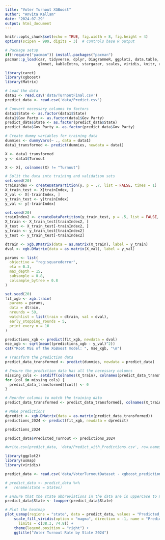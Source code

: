 ```yaml
---
title: "Voter Turnout XGBoost"
author: "Anvita Kallam"
date: "2024-07-29"
output: html_document
---
```


```r
knitr::opts_chunk$set(echo = TRUE, fig.width = 8, fig.height = 4)
options(scipen = 999, digits = 3)  # controls base R output

# Package setup
if(!require("pacman")) install.packages("pacman")
pacman::p_load(car, tidyverse, dplyr, DiagrammeR, ggplot2, data.table, lubridate, 
               glmnet, kableExtra, stargazer, scales, viridis, knitr, readr, xgboost, Matrix, usmap)

```


```r
library(caret)
library(xgboost)
library(Matrix)

# Load the data
data1 <- read.csv('data/TurnoutFinal.csv')
predict_data <- read.csv('data/Predict.csv')

# Convert necessary columns to factors
data1$State <- as.factor(data1$State)
data1$Gov_Party <- as.factor(data1$Gov_Party)
predict_data$State <- as.factor(predict_data$State)
predict_data$Gov_Party <- as.factor(predict_data$Gov_Party)

# Create dummy variables for training data
dummies <- dummyVars(~ ., data = data1)
data1_transformed <- predict(dummies, newdata = data1)

X <- data1_transformed
y <- data1$Turnout

X <- X[, colnames(X) != "Turnout"]

# Split the data into training and validation sets
set.seed(20)
trainIndex <- createDataPartition(y, p = .7, list = FALSE, times = 1)
X_train_test <- X[trainIndex, ]
X_val <- X[-trainIndex, ]
y_train_test <- y[trainIndex]
y_val <- y[-trainIndex]

set.seed(20)
trainIndex2 <- createDataPartition(y_train_test, p = .5, list = FALSE, times = 1)
X_train <- X_train_test[trainIndex2, ]
X_test <- X_train_test[-trainIndex2, ]
y_train <- y_train_test[trainIndex2]
y_test <- y_train_test[-trainIndex2]

```

```r
dtrain <- xgb.DMatrix(data = as.matrix(X_train), label = y_train)
dval <- xgb.DMatrix(data = as.matrix(X_val), label = y_val)

params <- list(
  objective = "reg:squarederror", 
  eta = 0.3,                       
  max_depth = 15,             
  subsample = 0.8,          
  colsample_bytree = 0.8
)

set.seed(20)
fit_xgb <- xgb.train(
  params = params,
  data = dtrain,
  nrounds = 50, 
  watchlist = list(train = dtrain, val = dval),
  early_stopping_rounds = 5,      
  print_every_n = 10              
)

predictions_xgb <- predict(fit_xgb, newdata = dval)
mse_xgb <- sqrt(mean((predictions_xgb - y_val)^2))
cat("Root MSE of the XGBoost model: ", mse_xgb, "\n")
```

```r
# Transform the prediction data
predict_data_transformed <- predict(dummies, newdata = predict_data)

# Ensure the prediction data has all the necessary columns
missing_cols <- setdiff(colnames(X_train), colnames(predict_data_transformed))
for (col in missing_cols) {
  predict_data_transformed[[col]] <- 0
}

# Reorder columns to match the training data
predict_data_transformed <- predict_data_transformed[, colnames(X_train)]

# Make predictions
dpredict <- xgb.DMatrix(data = as.matrix(predict_data_transformed))
predictions_2024 <- predict(fit_xgb, newdata = dpredict)

predictions_2024
```

```r

predict_data$Predicted_Turnout <- predictions_2024

#write.csv(predict_data, 'data/Predict_with_Predictions.csv', row.names = FALSE)

```

```r

library(ggplot2)
library(usmap)
library(viridis)

predict_data <- read.csv('data/VoterTurnoutDataset - xgboost_predictions.csv')

# predict_data <- predict_data %>%
#   rename(state = States)

# Ensure that the state abbreviations in the data are in uppercase to match with usmap data
predict_data$State <- toupper(predict_data$State)

# Plot the heatmap
plot_usmap(regions = "state", data = predict_data, values = "Predicted_Turnout") +
    scale_fill_viridis(option = "magma", direction = -1, name = "Predicted Turnout", 
      limits = c(38.3, 74.8)) +
    theme(legend.position = "right") +
    ggtitle("Voter Turnout Rate by State 2024")

```